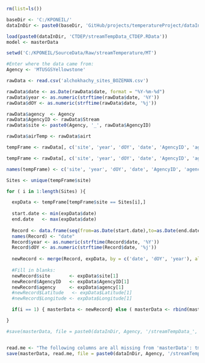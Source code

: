 ```r
rm(list=ls())

baseDir <- 'C:/KPONEIL/'
dataInDir <- paste0(baseDir, 'GitHub/projects/temperatureProject/dataIn/')

load(paste0(dataInDir, 'CTDEP/streamTempData_CTDEP.RData'))
model <- masterData

setwd('C:/KPONEIL/SourceData/Raw/streamTemperature/MT')

#Enter where the data came from:
Agency <- 'MTUSGSYellowstone'

rawData <- read.csv('alchokhachy_sites_BOZEMAN.csv')
```

```r

rawData$date <- as.Date(rawData$date, format = "%Y-%m-%d")
rawData$year <- as.numeric(strftime(rawData$date, '%Y'))
rawData$dOY <- as.numeric(strftime(rawData$date, '%j'))

rawData$agency  <- Agency
rawData$AgencyID <- rawData$Stream
rawData$site <- paste0(Agency, '_', rawData$AgencyID)

rawData$airTemp <- rawData$airt

tempFrame <- rawData[, c('site', 'year', 'dOY', 'date', 'AgencyID', 'agency', 'temp', 'airTemp')]
```

```r

tempFrame <- rawData[, c('site', 'year', 'dOY', 'date', 'AgencyID', 'agency', 'temp', 'airTemp', 'daylength', 'srad', 'swe', 'vpress', 'precip')]

names(tempFrame) <- c('site', 'year', 'dOY', 'date', 'AgencyID', 'agency', 'temp', 'airTemp', 'dayl', 'srad', 'swe', 'vp', 'prcp')

```

```r
Sites <- unique(tempFrame$site)

for ( i in 1:length(Sites) ){

  expData <- tempFrame[tempFrame$site == Sites[i],]
    
  start.date <- min(expData$date)
  end.date   <- max(expData$date)  
  
  Record <- data.frame(seq(from=as.Date(start.date),to=as.Date(end.date),by="day"))
  names(Record) <- "date"
  Record$year <- as.numeric(strftime(Record$date, '%Y'))
  Record$dOY <- as.numeric(strftime(Record$date, '%j'))
  
  newRecord <- merge(Record, expData, by = c('date', 'dOY', 'year'), all.x = T, all.y = F, sort = F)
  
  #Fill in blanks:
  newRecord$site       <- expData$site[1]
  newRecord$AgencyID   <- expData$AgencyID[1]
  newRecord$agency     <- expData$agency[1]
  #newRecord$Latitude   <- expData$Latitude[1]
  #newRecord$Longitude <- expData$Longitude[1]

  if(i == 1) { masterData <- newRecord} else ( masterData <- rbind(masterData, newRecord))

}
```

```r
#save(masterData, file = paste0(dataInDir, Agency, '/streamTempData_', Agency,'.RData'))


read.me <- "The following columns are all missing from 'masterData': tmin, tmax, Latitude, & Longitude "
save(masterData, read.me, file = paste0(dataInDir, Agency, '/streamTempSitesObservedClimateData_', Agency,'.RData'))



```
